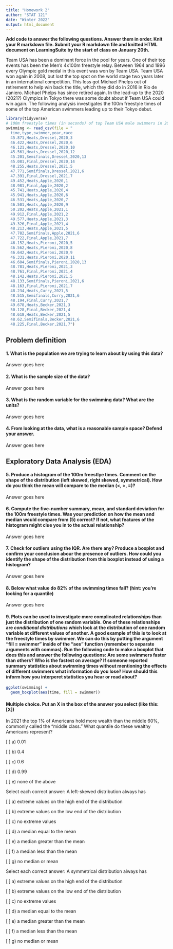```yaml
---
title: "Homework 2"
author: "STAT 121"
date: "Winter 2022"
output: html_document
---
```


**Add code to answer the following questions. Answer them in order. Knit your R markdown file. Submit your R markdown file and knitted HTML document on LearningSuite by the start of class on January 20th.**

Team USA has been a dominant force in the pool for years. One of their top events has been the Men's 4x100m freestyle relay. Between 1964 and 1996 every Olympic gold medal in this event was won by Team USA. Team USA won again in 2008, but lost the top spot on the world stage two years later in an international competition. This loss got Michael Phelps out of retirement to help win back the title, which they did do in 2016 in Rio de Janiero. Michael Phelps has since retired again. In the lead-up to the 2020 (2021?) Olympics in Tokyo there was some doubt about if Team USA could win again. The following analysis investigates the 100m freestyle times of some of the top American swimmers leading up to their Tokyo debut.

```r
library(tidyverse)
# 100m freestyle times (in seconds) of top Team USA male swimmers in 2020 and 2021 
swimming <- read_csv(file = "
  time,type,swimmer,year,race
  45.871,Heats,Dressel,2020,3
  46.422,Heats,Dressel,2020,6
  46.121,Heats,Dressel,2020,10
  45.561,Heats,Dressel,2020,12
  45.201,Semifinals,Dressel,2020,13
  45.081,Final,Dressel,2020,14
  48.255,Heats,Dressel,2021,5
  47.771,Semifinals,Dressel,2021,6
  47.391,Final,Dressel,2021,7
  49.452,Heats,Apple,2020,1
  48.981,Final,Apple,2020,2
  45.741,Heats,Apple,2020,4
  45.941,Heats,Apple,2020,6
  46.531,Heats,Apple,2020,7
  46.501,Heats,Apple,2020,9
  50.202,Heats,Apple,2021,1
  49.912,Final,Apple,2021,2
  49.577,Heats,Apple,2021,3
  49.326,Final,Apple,2021,4
  48.213,Heats,Apple,2021,5
  47.782,Semifinals,Apple,2021,6
  47.722,Final,Apple,2021,7
  46.152,Heats,Pieroni,2020,5
  46.562,Heats,Pieroni,2020,8
  46.642,Heats,Pieroni,2020,9
  46.331,Heats,Pieroni,2020,11
  46.604,Semifinals,Pieroni,2020,13
  48.781,Heats,Pieroni,2021,3
  48.761,Final,Pieroni,2021,4
  48.142,Heats,Pieroni,2021,5
  48.133,Semifinals,Pieroni,2021,6
  48.163,Final,Pieroni,2021,7
  48.234,Heats,Curry,2021,5
  48.515,Semifinals,Curry,2021,6
  48.194,Final,Curry,2021,7
  49.678,Heats,Becker,2021,3
  50.128,Final,Becker,2021,4
  48.618,Heats,Becker,2021,5
  48.62,Semifinals,Becker,2021,6
  48.225,Final,Becker,2021,7")
```

## Problem definition

#### 1. What is the population we are trying to learn about by using this data?\newline
Answer goes here

#### 2. What is the sample size of the data?\newline
Answer goes here

#### 3. What is the random variable for the swimming data? What are the units?\newline
Answer goes here

#### 4. From looking at the data, what is a reasonable sample space? Defend your answer.\newline
Answer goes here

## Exploratory Data Analysis (EDA)

#### 5. Produce a histogram of the 100m freestlye times. Comment on the shape of the distribution (left skewed, right skewed, symmetrical). How do you think the mean will compare to the median (<, >, =)?\newline
Answer goes here

#### 6. Compute the five-number summary, mean, and standard deviation for the 100m freestyle times. Was your prediction on how the mean and median would compare from (5) correct? If not, what features of the histogram might clue you in to the actual relationship?\newline
Answer goes here

#### 7. Check for outliers using the IQR. Are there any? Produce a boxplot and confirm your conclusion abour the presence of outliers. How could you identify the shape of the distribution from this boxplot instead of using a histogram?\newline
Answer goes here

#### 8. Below what value do 82% of the swimming times fall? (hint: you're looking for a quantile)\newline
Answer goes here

#### 9. Plots can be used to investigate more complicated relationships than just the distribution of one random variable. One of these relationships are *conditional distributions* which look at the distribution of one random variable at different values of another. A good example of this is to look at the freestyle times by swimmer. We can do this by putting the argument "fill = swimmer" inside of the "aes" function (remember to separate arguments with commas). Run the following code to make a boxplot that does this and answer the following questions: Are some swimmers faster than others? Who is the fastest on average? If someone reported summary statistics about swimming times without mentioning the effects of different swimmers what information do you lose? How should this inform how you interperet statistics you hear or read about?\newline
```r
ggplot(swimming) +
  geom_boxplot(aes(time, fill = swimmer))
```

#### Multiple choice. Put an X in the box of the answer you select (like this: [X])\newline
In 2021 the top 1% of Americans hold more wealth than the middle 60%, commonly called the “middle class.” What quantile do these wealthy Americans represent?

[ ] a) 0.01

[ ] b) 0.4

[ ] c) 0.6

[ ] d) 0.99

[ ] e) none of the above

Select each correct answer: A left-skewed distribution always has 

[ ] a) extreme values on the high end of the distribution

[ ] b) extreme values on the low end of the distribution

[ ] c) no extreme values

[ ] d) a median equal to the mean

[ ] e) a median greater than the mean

[ ] f) a median less than the mean

[ ] g) no median or mean

Select each correct answer: A symmetrical distribution always has 

[ ] a) extreme values on the high end of the distribution

[ ] b) extreme values on the low end of the distribution

[ ] c) no extreme values

[ ] d) a median equal to the mean

[ ] e) a median greater than the mean

[ ] f) a median less than the mean

[ ] g) no median or mean
 